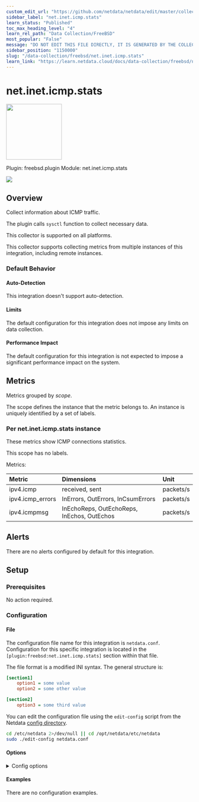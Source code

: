 ```yaml
---
custom_edit_url: "https://github.com/netdata/netdata/edit/master/collectors/freebsd.plugin/metadata.yaml"
sidebar_label: "net.inet.icmp.stats"
learn_status: "Published"
toc_max_heading_level: "4"
learn_rel_path: "Data Collection/FreeBSD"
most_popular: "False"
message: "DO NOT EDIT THIS FILE DIRECTLY, IT IS GENERATED BY THE COLLECTOR'S metadata.yaml FILE"
sidebar_position: "1150000"
slug: "/data-collection/freebsd/net.inet.icmp.stats"
learn_link: "https://learn.netdata.cloud/docs/data-collection/freebsd/net.inet.icmp.stats"
---
```



# net.inet.icmp.stats


<img src="https://netdata.cloud/img/network.svg" width="150"/>


Plugin: freebsd.plugin
Module: net.inet.icmp.stats

<img src="https://img.shields.io/badge/maintained%20by-Netdata-%2300ab44" />

## Overview

Collect information about ICMP traffic.

The plugin calls `sysctl` function to collect necessary data.

This collector is supported on all platforms.

This collector supports collecting metrics from multiple instances of this integration, including remote instances.


### Default Behavior

#### Auto-Detection

This integration doesn't support auto-detection.

#### Limits

The default configuration for this integration does not impose any limits on data collection.

#### Performance Impact

The default configuration for this integration is not expected to impose a significant performance impact on the system.


## Metrics

Metrics grouped by *scope*.

The scope defines the instance that the metric belongs to. An instance is uniquely identified by a set of labels.



### Per net.inet.icmp.stats instance

These metrics show ICMP connections statistics.

This scope has no labels.

Metrics:

| Metric | Dimensions | Unit |
|:------|:----------|:----|
| ipv4.icmp | received, sent | packets/s |
| ipv4.icmp_errors | InErrors, OutErrors, InCsumErrors | packets/s |
| ipv4.icmpmsg | InEchoReps, OutEchoReps, InEchos, OutEchos | packets/s |



## Alerts

There are no alerts configured by default for this integration.


## Setup

### Prerequisites

No action required.

### Configuration

#### File

The configuration file name for this integration is `netdata.conf`.
Configuration for this specific integration is located in the `[plugin:freebsd:net.inet.icmp.stats]` section within that file.

The file format is a modified INI syntax. The general structure is:

```ini
[section1]
    option1 = some value
    option2 = some other value

[section2]
    option3 = some third value
```
You can edit the configuration file using the `edit-config` script from the
Netdata [config directory](/docs/configuring/configuration#the-netdata-config-directory).

```bash
cd /etc/netdata 2>/dev/null || cd /opt/netdata/etc/netdata
sudo ./edit-config netdata.conf
```
#### Options



<details><summary>Config options</summary>

| Name | Description | Default | Required |
|:----|:-----------|:-------|:--------:|
| IPv4 ICMP packets | Enable or disable IPv4 ICMP packets metric. | yes | False |
| IPv4 ICMP error | Enable or disable IPv4 ICMP error metric. | yes | False |
| IPv4 ICMP messages | Enable or disable IPv4 ICMP messages metric. | yes | False |

</details>

#### Examples
There are no configuration examples.


